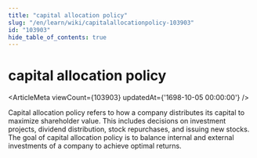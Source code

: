 ```yaml
---
title: "capital allocation policy"
slug: "/en/learn/wiki/capitalallocationpolicy-103903"
id: "103903"
hide_table_of_contents: true
---
```



# capital allocation policy

<ArticleMeta viewCount={103903} updatedAt={'1698-10-05 00:00:00'} />

Capital allocation policy refers to how a company distributes its capital to maximize shareholder value. This includes decisions on investment projects, dividend distribution, stock repurchases, and issuing new stocks. The goal of capital allocation policy is to balance internal and external investments of a company to achieve optimal returns.
